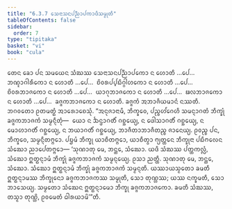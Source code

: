 ```yaml
---
title: "6.3.7 ᩈᩮᨶᩣᩈᨶᨸᨬ᩠ᨬᩣᨸᨠᩣᨴᩥᩈᨾ᩠ᨾᩩᨲᩥ"
tableOfContents: false
sidebar:
  order: 7
type: "tipitaka"
basket: "vi"
book: "cula"
---
```



<DynamicBreadcrumb />

<Division number="327" book="cula">

<Paragraph number="1436" book="cula">
ᨲᩮᨶ ᨡᩮᩣ ᨸᨶ ᩈᨾᨿᩮᨶ ᩈᩴᨥᩔ ᩈᩮᨶᩣᩈᨶᨸᨬ᩠ᨬᩣᨸᨠᩮᩣ ᨶ ᩉᩮᩣᨲᩥ …ᨸᩮ…  ᨽᨱ᩠ᨯᩣᨣᩤᩁᩥᨠᩮᩣ ᨶ ᩉᩮᩣᨲᩥ …ᨸᩮ…  ᨧᩦᩅᩁᨸ᩠ᨸᨭᩥᨣ᩠ᨣᩤᩉᨠᩮᩣ ᨶ ᩉᩮᩣᨲᩥ …ᨸᩮ…  ᨧᩦᩅᩁᨽᩣᨩᨠᩮᩣ ᨶ ᩉᩮᩣᨲᩥ …ᨸᩮ…  ᨿᩣᨣᩩᨽᩣᨩᨠᩮᩣ ᨶ ᩉᩮᩣᨲᩥ …ᨸᩮ…  ᨹᩃᨽᩣᨩᨠᩮᩣ ᨶ ᩉᩮᩣᨲᩥ …ᨸᩮ…  ᨡᨩ᩠ᨩᨠᨽᩣᨩᨠᩮᩣ ᨶ ᩉᩮᩣᨲᩥ. ᨡᨩ᩠ᨩᨠᩴ ᩋᨽᩣᨩᩥᨿᨾᩣᨶᩴ ᨶᩔᨲᩥ. ᨽᨣᩅᨲᩮᩣ ᩑᨲᨾᨲ᩠ᨳᩴ ᩋᩣᩁᩮᩣᨧᩮᩈᩩᩴ. “ᩋᨶᩩᨩᩣᨶᩣᨾᩥ, ᨽᩥᨠ᩠ᨡᩅᩮ, ᨸᨬ᩠ᨧᩉᩘᨣᩮᩉᩥ ᩈᨾᨶ᩠ᨶᩣᨣᨲᩴ ᨽᩥᨠ᩠ᨡᩩᩴ ᨡᨩ᩠ᨩᨠᨽᩣᨩᨠᩴ ᩈᨾ᩠ᨾᨶ᩠ᨶᩥᨲᩩᩴ—  ᨿᩮᩣ ᨶ ᨨᨶ᩠ᨴᩣᨣᨲᩥᩴ ᨣᨧ᩠ᨨᩮᨿ᩠ᨿ, ᨶ ᨴᩮᩤᩈᩣᨣᨲᩥᩴ ᨣᨧ᩠ᨨᩮᨿ᩠ᨿ, ᨶ ᨾᩮᩣᩉᩣᨣᨲᩥᩴ ᨣᨧ᩠ᨨᩮᨿ᩠ᨿ, ᨶ ᨽᨿᩣᨣᨲᩥᩴ ᨣᨧ᩠ᨨᩮᨿ᩠ᨿ, ᨽᩣᨩᩥᨲᩣᨽᩣᨩᩥᨲᨬ᩠ᨧ ᨩᩣᨶᩮᨿ᩠ᨿ. ᩑᩅᨬ᩠ᨧ ᨸᨶ, ᨽᩥᨠ᩠ᨡᩅᩮ, ᩈᨾ᩠ᨾᨶ᩠ᨶᩥᨲᨻ᩠ᨻᩮᩣ. ᨸᨮᨾᩴ ᨽᩥᨠ᩠ᨡᩩ ᨿᩣᨧᩥᨲᨻ᩠ᨻᩮᩣ, ᨿᩣᨧᩥᨲ᩠ᩅᩣ ᨻ᩠ᨿᨲ᩠ᨲᩮᨶ ᨽᩥᨠ᩠ᨡᩩᨶᩣ ᨸᨭᩥᨻᩃᩮᨶ ᩈᩴᨥᩮᩣ ᨬᩣᨸᩮᨲᨻ᩠ᨻᩮᩣ—
</Paragraph>

<Paragraph number="1437" book="cula">
‘ᩈᩩᨱᩣᨲᩩ ᨾᩮ, ᨽᨶ᩠ᨲᩮ, ᩈᩴᨥᩮᩣ. ᨿᨴᩥ ᩈᩴᨥᩔ ᨸᨲ᩠ᨲᨠᩃᩖᩴ, ᩈᩴᨥᩮᩣ ᩍᨲ᩠ᨳᨶ᩠ᨶᩣᨾᩴ ᨽᩥᨠ᩠ᨡᩩᩴ ᨡᨩ᩠ᨩᨠᨽᩣᨩᨠᩴ ᩈᨾ᩠ᨾᨶ᩠ᨶᩮᨿ᩠ᨿ. ᩑᩈᩣ ᨬᨲ᩠ᨲᩥ.
</Paragraph>

<Paragraph number="1438" book="cula">
ᩈᩩᨱᩣᨲᩩ ᨾᩮ, ᨽᨶ᩠ᨲᩮ, ᩈᩴᨥᩮᩣ. ᩈᩴᨥᩮᩣ ᩍᨲ᩠ᨳᨶ᩠ᨶᩣᨾᩴ ᨽᩥᨠ᩠ᨡᩩᩴ ᨡᨩ᩠ᨩᨠᨽᩣᨩᨠᩴ ᩈᨾ᩠ᨾᨶ᩠ᨶᨲᩥ. ᨿᩔᩣᨿᩈ᩠ᨾᨲᩮᩣ ᨡᨾᨲᩥ ᩍᨲ᩠ᨳᨶ᩠ᨶᩣᨾᩔ ᨽᩥᨠ᩠ᨡᩩᨶᩮᩣ ᨡᨩ᩠ᨩᨠᨽᩣᨩᨠᩔ ᩈᨾ᩠ᨾᩩᨲᩥ, ᩈᩮᩣ ᨲᩩᨱ᩠ᩉᩔ; ᨿᩔ ᨶᨠ᩠ᨡᨾᨲᩥ, ᩈᩮᩣ ᨽᩣᩈᩮᨿ᩠ᨿ.
</Paragraph>

<Paragraph number="1439" book="cula">
ᩈᨾ᩠ᨾᨲᩮᩣ ᩈᩴᨥᩮᨶ ᩍᨲ᩠ᨳᨶ᩠ᨶᩣᨾᩮᩣ ᨽᩥᨠ᩠ᨡᩩ ᨡᨩ᩠ᨩᨠᨽᩣᨩᨠᩮᩣ. ᨡᨾᨲᩥ ᩈᩴᨥᩔ, ᨲᩈ᩠ᨾᩣ ᨲᩩᨱ᩠ᩉᩦ, ᩑᩅᨾᩮᨲᩴ ᨵᩤᩁᨿᩣᨾᩦ’”ᨲᩥ.
</Paragraph>
</Division>